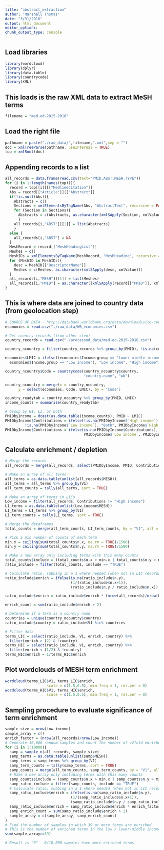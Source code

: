 ```yaml
---
title: "abstract_extraction"
author: "Marshall Thomas"
date: "3/31/2018"
output: html_document
editor_options: 
chunk_output_type: console
---
```

## Load libraries
```r
library(wordcloud)
library(dplyr)
library(data.table)
library(countrycode)
library(XML)
```

## This loads is the raw XML data to extract MeSH terms
```r
filename = "med-ed-2015-2016"
```

## Load the right file
```r
pathname = paste("./raw_data/",filename,".xml",sep = "")
doc = xmlTreeParse(pathname, useInternal = TRUE)
top = xmlRoot(doc)
```

## Appending records to a list
```r
all_records = data.frame(read.csv(text="PMID,ABST,MESH,TYPE"))
for (i in 1:length(names(top))){
  record = top[[i]][["MedlineCitation"]]
  Abs = record[["Article"]][["Abstract"]]
  if(!is.null(Abs)){
    Abstracts = c()
    Sections = xmlElementsByTagName(Abs, "AbstractText", recursive = FALSE)
    for (Section in Sections){
      Abstracts = c(Abstracts, as.character(xmlSApply(Section, xmlValue)))
      }
    all_records[i,"ABST"][[1]] = list(Abstracts)
    }
  else {
    all_records[i,"ABST"] = NA
  }
  MeshRecord = record[["MeshHeadingList"]]
  Meshes = c()
  MeshIDs = xmlElementsByTagName(MeshRecord, "MeshHeading", recursive = FALSE)
  for (MeshID in MeshIDs){
    desc = MeshID[["DescriptorName"]]
    Meshes = c(Meshes, as.character(xmlSApply(desc, xmlValue)))
  }
  all_records[i,"MESH"][[1]] = list(Meshes)
  all_records[i,"PMID"] = as.character((xmlSApply(record[["PMID"]], xmlValue)))
}
```

## This is where data are joined to country data (from geolocation step)
```r
# SOURCE OF DATA - http://databank.worldbank.org/data/download/site-content/CLASS.xls
economies = read.csv("./raw_data/WB_economies.csv")

# Get country records (from other step)
country_records = read.csv("./processed_data/med-ed-2015-2016.csv")

country_ncountry = filter(country_records %>% group_by(PMID), !is.na(country))

economies$LMIC = ifelse((economies$Income.group == "Lower middle income" |
  economies$Income.group == "Low income"), "Low income", "High income")

country_ncountry$Code = countrycode(country_ncountry$country, 
                                    "country.name", "wb")

country_ncountry = merge(x = country_ncountry, 
      y = select(economies, Code, LMIC), by = 'Code')

country_readytab = country_ncountry %>% group_by(PMID, LMIC)
income_counts = summarise(country_readytab)

# Group by HI, LI, or both
PMIDbyIncome = dcast(as.data.table(income_counts), PMID ~ LMIC)
PMIDbyIncome$Contributions = ifelse(!is.na(PMIDbyIncome$`High income`) &
         !is.na(PMIDbyIncome$`Low income`), "Both", PMIDbyIncome$`High income`)
PMIDbyIncome$Contributions = ifelse(is.na(PMIDbyIncome$Contributions),
                                    PMIDbyIncome$`Low income`, PMIDbyIncome$Contributions)

```

## Calculate enrichment / depletion
```r
# Merge the records
all_records = merge(all_records, select(PMIDbyIncome, PMID, Contributions), by = "PMID")

# Make an array of all terms
all_terms = as.data.table(unlist(all_records$MESH))
all_terms = all_terms %>% group_by(V1)
all_term_counts = tally(all_terms, sort = TRUE)

# Make an array of terms in LICs
Low_income = filter(all_records, Contributions != "High income")
LI_terms = as.data.table(unlist(Low_income$MESH))
LI_terms = LI_terms %>% group_by(V1)
LI_term_counts = tally(LI_terms, sort = TRUE)

# Merge the dataframes
total_counts = merge(all_term_counts, LI_term_counts, by = "V1", all = TRUE)

# Pick a min number of counts of each term
min.x = ceiling(sum(total_counts$n.x, na.rm = TRUE)/1500)
min.y = ceiling(sum(total_counts$n.y, na.rm = TRUE)/1500)

# Make a new array only including terms with this many counts
total_counts$include = (total_counts$n.x > min.x | total_counts$n.y > min.y)
ratio_include = filter(total_counts, include == "TRUE")

# Calculate ratio, subbing in a 1 where needed (when not in LIC records)
ratio_include$enrich = ifelse(is.na(ratio_include$n.y), 
                              (1/(ratio_include$n.x+1)), 
                              (ratio_include$n.y / ratio_include$n.x))

ratio_include$enrich = ratio_include$enrich * (nrow(all_records)/nrow(Low_income))

enrich_count = sum(ratio_include$enrich > 2)

# Determine if a term is a country name
countries = unique(country_ncountry$country)
ratio_include$country = ratio_include$V1 %in% countries 

# Filter data
terms_LIC = select(ratio_include, V1, enrich, country) %>% 
  filter(enrich > (2) & !country)
terms_HIC = select(ratio_include, V1, enrich, country) %>% 
  filter(enrich < (1/2) & !country)
terms_HIC$enrich = 1/terms_HIC$enrich
```

## Plot wordclouds of MESH term enrichment
```r
wordcloud(terms_LIC$V1, terms_LIC$enrich, 
	               scale = c(1.5,0.5), min.freq = 1, rot.per = 0)
wordcloud(terms_HIC$V1, terms_HIC$enrich, 
	               scale = c(1.5,0.5), min.freq = 1, rot.per = 0)
```

## Sampling procedure to evaluate significance of term enrichment
```r
sample_size = nrow(Low_income)
sample_array = c()
enrich_factor = (nrow(all_records)/nrow(Low_income))
# Generate 10,000 random samples and count the number of >2fold enriched terms
for (i in 1:10000){
  samp = sample_n(all_records, sample_size)
  samp_terms = as.data.table(unlist(samp$MESH))
  samp_terms = samp_terms %>% group_by(V1)
  samp_term_counts = tally(samp_terms, sort = TRUE)
  samp_counts = merge(all_term_counts, samp_term_counts, by = "V1", all = TRUE)
  # Make a new array only including terms with this many counts
  samp_counts$include = (samp_counts$n.x > min.x | samp_counts$n.y > min.y)
  samp_ratio_include = filter(samp_counts, include == "TRUE")
  # Calculate ratio, subbing in a 1 where needed (when not in LIC records)
  samp_ratio_include$enrich = ifelse(is.na(samp_ratio_include$n.y), 
                              (1/(samp_ratio_include$n.x+1)), 
                              (samp_ratio_include$n.y / samp_ratio_include$n.x))
  samp_ratio_include$enrich = samp_ratio_include$enrich * enrich_factor
  samp_enrich_count = sum(samp_ratio_include$enrich > 2)
  sample_array = c(sample_array, samp_enrich_count)
}
# Find the number of samples in which 39 or more terms are enriched
# This is the number of enriched terms in the low / lower-middle income dataset
sum(sample_array>=39)

# Result is "0" - 0/10,000 samples have more enriched terms
```


